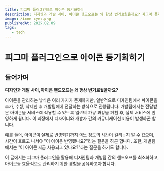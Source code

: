 ```yaml
---
title: 피그마 플러그인으로 아이콘 동기화하기
description: 디자인과 개발 사이, 아이콘 핸드오프는 왜 항상 번거로웠을까요? 피그마 플러그인을 통해 효율적이고 일관된 아이콘 협업 워크플로우를 구축한 경험을 담았습니다.
image: /icon-sync.png
publishedAt: 2025.02.09
tags: 
   - tech
---
```


# 피그마 플러그인으로 아이콘 동기화하기

## 들어가며
**디자인과 개발 사이, 아이콘 핸드오프는 왜 항상 번거로웠을까요?**

아이콘을 관리하는 방식은 여러 가지가 존재하지만, 일반적으로 디자인팀에서 아이콘을 추가, 수정, 삭제한 후 개발팀에게 전달하는 방식으로 진행됩니다.
개발팀에서는 전달받은 아이콘을 서비스에 적용할 수 있도록 일련의 가공 과정을 거친 후, 실제 서비스에 반영하게 됩니다.
이 과정에서 디자이너와 개발자 간의 커뮤니케이션 비용이 발생하곤 합니다.

예를 들어, 아이콘이 실제로 반영되기까지 어느 정도의 시간이 걸리는지 알 수 없으며, 시간이 흐르고 나서야 "이 아이콘 반영됐나요?"라는 질문을 하곤 합니다.
또한, 개발팀에서는 "이 아이콘 지금 사용되고 있나요?"라는 질문을 하기도 합니다.

이 글에서는 피그마 플러그인을 활용해 디자인팀과 개발팀 간의 핸드오프를 최소화하고, 아이콘을 효율적으로 관리하기 위한 경험을 공유하고자 합니다.
